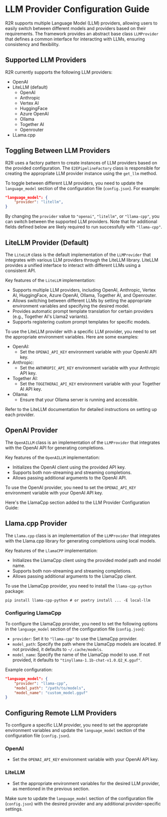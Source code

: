 # LLM Provider Configuration Guide

R2R supports multiple Language Model (LLM) providers, allowing users to easily switch between different models and providers based on their requirements. The framework provides an abstract base class `LLMProvider` that defines a common interface for interacting with LLMs, ensuring consistency and flexibility.

## Supported LLM Providers

R2R currently supports the following LLM providers:

- OpenAI
- LiteLLM (default)
  - OpenAI
  - Anthropic
  - Vertex AI
  - HuggingFace
  - Azure OpenAI
  - Ollama
  - Together AI
  - Openrouter
- LLama.cpp


## Toggling Between LLM Providers

R2R uses a factory pattern to create instances of LLM providers based on the provided configuration. The `E2EPipelineFactory` class is responsible for creating the appropriate LLM provider instance using the `get_llm` method.

To toggle between different LLM providers, you need to update the `language_model` section of the configuration file (`config.json`). For example:

```json
"language_model": {
    "provider": "litellm",
}
```

By changing the `provider` value to `"openai"`, `"litellm"`, or `"llama-cpp"`, you can switch between the supported LLM providers. Note that for additional fields defined below are likely required to run successfully with `"llama-cpp"`.


## LiteLLM Provider (Default)

The `LiteLLM` class is the default implementation of the `LLMProvider` that integrates with various LLM providers through the LiteLLM library. LiteLLM provides a unified interface to interact with different LLMs using a consistent API.

Key features of the `LiteLLM` implementation:

- Supports multiple LLM providers, including OpenAI, Anthropic, Vertex AI, HuggingFace, Azure OpenAI, Ollama, Together AI, and Openrouter.
- Allows switching between different LLMs by setting the appropriate environment variables and specifying the desired model.
- Provides automatic prompt template translation for certain providers (e.g., Together AI's Llama2 variants).
- Supports registering custom prompt templates for specific models.

To use the LiteLLM provider with a specific LLM provider, you need to set the appropriate environment variables. Here are some examples:

- OpenAI:
  - Set the `OPENAI_API_KEY` environment variable with your OpenAI API key.
- Anthropic:
  - Set the `ANTHROPIC_API_KEY` environment variable with your Anthropic API key.
- Together AI:
  - Set the `TOGETHERAI_API_KEY` environment variable with your Together AI API key.
- Ollama:
  - Ensure that your Ollama server is running and accessible.

Refer to the LiteLLM documentation for detailed instructions on setting up each provider.

## OpenAI Provider

The `OpenAILLM` class is an implementation of the `LLMProvider` that integrates with the OpenAI API for generating completions.

Key features of the `OpenAILLM` implementation:

- Initializes the OpenAI client using the provided API key.
- Supports both non-streaming and streaming completions.
- Allows passing additional arguments to the OpenAI API.

To use the OpenAI provider, you need to set the `OPENAI_API_KEY` environment variable with your OpenAI API key.


Here's the LlamaCpp section added to the LLM Provider Configuration Guide:

## Llama.cpp Provider

The `Llama.cpp` class is an implementation of the `LLMProvider` that integrates with the Llama.cpp library for generating completions using local models.

Key features of the `LlamaCPP` implementation:

- Initializes the LlamaCpp client using the provided model path and model name.
- Supports both non-streaming and streaming completions.
- Allows passing additional arguments to the LlamaCpp client.

To use the LlamaCpp provider, you need to install the `llama-cpp-python` package:

```
pip install llama-cpp-python # or poetry install ... -E local-llm
```

### Configuring LlamaCpp

To configure the LlamaCpp provider, you need to set the following options in the `language_model` section of the configuration file (`config.json`):

- `provider`: Set it to `"llama-cpp"` to use the LlamaCpp provider.
- `model_path`: Specify the path where the LlamaCpp models are located. If not provided, it defaults to `~/.cache/models`.
- `model_name`: Specify the name of the LlamaCpp model to use. If not provided, it defaults to `"tinyllama-1.1b-chat-v1.0.Q2_K.gguf"`.

Example configuration:

```json
"language_model": {
    "provider": "llama-cpp",
    "model_path": "/path/to/models",
    "model_name": "custom_model.gguf"
}
```


## Configuring Remote LLM Providers

To configure a specific LLM provider, you need to set the appropriate environment variables and update the `language_model` section of the configuration file (`config.json`).

### OpenAI

- Set the `OPENAI_API_KEY` environment variable with your OpenAI API key.

### LiteLLM

- Set the appropriate environment variables for the desired LLM provider, as mentioned in the previous section.

Make sure to update the `language_model` section of the configuration file (`config.json`) with the desired provider and any additional provider-specific settings.
